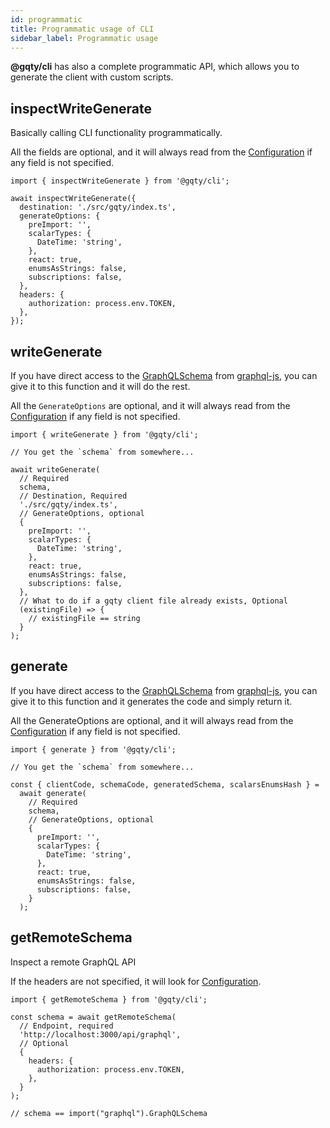 ```yaml
---
id: programmatic
title: Programmatic usage of CLI
sidebar_label: Programmatic usage
---
```


**@gqty/cli** has also a complete programmatic API, which allows you to generate the client with custom scripts.

## inspectWriteGenerate

Basically calling CLI functionality programmatically.

All the fields are optional, and it will always read from the [Configuration](/cli/config) if any field is not specified.

```tsx
import { inspectWriteGenerate } from '@gqty/cli';

await inspectWriteGenerate({
  destination: './src/gqty/index.ts',
  generateOptions: {
    preImport: '',
    scalarTypes: {
      DateTime: 'string',
    },
    react: true,
    enumsAsStrings: false,
    subscriptions: false,
  },
  headers: {
    authorization: process.env.TOKEN,
  },
});
```

## writeGenerate

If you have direct access to the [GraphQLSchema](https://graphql.org/graphql-js/type/#graphqlschema) from [graphql-js](https://github.com/graphql/graphql-js), you can give it to this function and it will do the rest.

All the `GenerateOptions` are optional, and it will always read from the [Configuration](/cli/config) if any field is not specified.

```tsx
import { writeGenerate } from '@gqty/cli';

// You get the `schema` from somewhere...

await writeGenerate(
  // Required
  schema,
  // Destination, Required
  './src/gqty/index.ts',
  // GenerateOptions, optional
  {
    preImport: '',
    scalarTypes: {
      DateTime: 'string',
    },
    react: true,
    enumsAsStrings: false,
    subscriptions: false,
  },
  // What to do if a gqty client file already exists, Optional
  (existingFile) => {
    // existingFile == string
  }
);
```

## generate

If you have direct access to the [GraphQLSchema](https://graphql.org/graphql-js/type/#graphqlschema) from [graphql-js](https://github.com/graphql/graphql-js), you can give it to this function and it generates the code and simply return it.

All the GenerateOptions are optional, and it will always read from the [Configuration](/cli/config) if any field is not specified.

```tsx
import { generate } from '@gqty/cli';

// You get the `schema` from somewhere...

const { clientCode, schemaCode, generatedSchema, scalarsEnumsHash } =
  await generate(
    // Required
    schema,
    // GenerateOptions, optional
    {
      preImport: '',
      scalarTypes: {
        DateTime: 'string',
      },
      react: true,
      enumsAsStrings: false,
      subscriptions: false,
    }
  );
```

## getRemoteSchema

Inspect a remote GraphQL API

If the headers are not specified, it will look for [Configuration](/cli/config).

```tsx
import { getRemoteSchema } from '@gqty/cli';

const schema = await getRemoteSchema(
  // Endpoint, required
  'http://localhost:3000/api/graphql',
  // Optional
  {
    headers: {
      authorization: process.env.TOKEN,
    },
  }
);

// schema == import("graphql").GraphQLSchema
```
